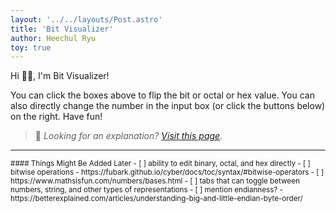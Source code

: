 ```yaml
---
layout: '../../layouts/Post.astro'
title: 'Bit Visualizer'
author: Heechul Ryu
toy: true
---
```


Hi 👋🏼, I'm Bit Visualizer!

<div class="not-prose">
  <TurboPersist turbo-id="number">
    <Number client:visible />
  </TurboPersist>
</div>

You can click the boxes above to flip the bit or octal or hex value.
You can also directly change the number in the input box (or click the buttons below) on the right.
Have fun!

> 📝 _Looking for an explanation? [Visit this page](/posts/about-bit-visualizer)._

---

<small class="text-slate-600">
#### Things Might Be Added Later
- [ ] ability to edit binary, octal, and hex directly
- [ ] bitwise operations - https://fubark.github.io/cyber/docs/toc/syntax/#bitwise-operators
- [ ] https://www.mathsisfun.com/numbers/bases.html
- [ ] tabs that can toggle between numbers, string, and other types of representations
- [ ] mention endianness? - https://betterexplained.com/articles/understanding-big-and-little-endian-byte-order/
</small>
